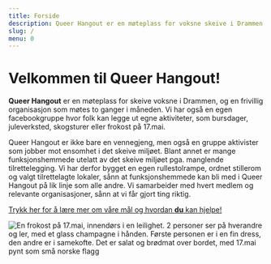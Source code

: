 ```yaml
---
title: Forside
description: Queer Hangout er en møteplass for voksne skeive i Drammen. Vi er en frivillig organisasjon som møtes 2 ganger i måneden. Vi jobber mot ensomhet i det skeive miljøet.
slug: /
menu: 0
---
```


# Velkommen til Queer Hangout!

**Queer Hangout** er en møteplass for skeive voksne i Drammen, og en frivillig organisasjon som møtes to ganger i måneden. Vi har også en egen facebookgruppe hvor folk kan legge ut egne aktiviteter, som bursdager, juleverksted, skogsturer eller frokost på 17.mai.  
  
Queer Hangout er ikke bare en vennegjeng, men også en gruppe aktivister som jobber mot ensomhet i det skeive miljøet. Blant annet er mange funksjonshemmede utelatt av det skeive miljøet pga. manglende tilrettelegging. Vi har derfor bygget en egen rullestolrampe, ordnet stillerom og valgt tilrettelagte lokaler, sånn at funksjonshemmede kan bli med i Queer Hangout på lik linje som alle andre. Vi samarbeider med hvert medlem og relevante organisasjoner, sånn at vi får gjort ting riktig.  

[Trykk her for å lære mer om våre mål og hvordan **du** kan hjelpe!](/vaare-maal)
  
![En frokost på 17.mai, innendørs i en leilighet. 2 personer ser på hverandre og ler, med et glass champagne i hånden. Første personen er i en fin dress, den andre er i samekofte. Det er salat og brødmat over bordet, med 17.mai pynt som små norske flagg](../images/17mai.jpeg "Foto av Leona Imperatori")  
